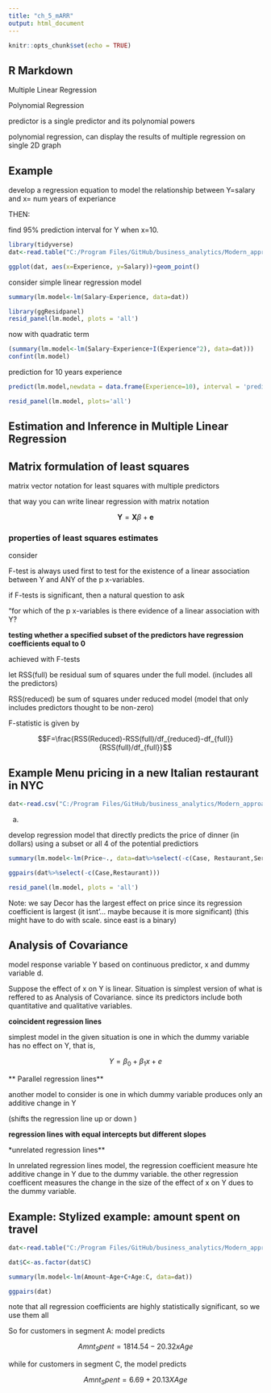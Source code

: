 ```yaml
---
title: "ch_5_mARR"
output: html_document
---
```


```r
knitr::opts_chunk$set(echo = TRUE)
```

## R Markdown


Multiple Linear Regression


Polynomial Regression


predictor is a single predictor and its polynomial powers


polynomial regression, can display the results of multiple regression on single 2D graph




## Example

develop a regression equation to model the relationship between Y=salary and x= num years of experiance 


THEN:

find 95% prediction interval for Y when x=10.

```r
library(tidyverse)
dat<-read.table("C:/Program Files/GitHub/business_analytics/Modern_approach_with_r/data/profsalary.txt", header = TRUE)
```

```r
ggplot(dat, aes(x=Experience, y=Salary))+geom_point()
```

consider simple linear regression model

```r
summary(lm.model<-lm(Salary~Experience, data=dat))
```
```r
library(ggResidpanel)
resid_panel(lm.model, plots = 'all')
```

now with quadratic term

```r
(summary(lm.model<-lm(Salary~Experience+I(Experience^2), data=dat)))
confint(lm.model)
```

prediction for 10 years experience

```r
predict(lm.model,newdata = data.frame(Experience=10), interval = 'predict' )
```
```r
resid_panel(lm.model, plots='all')
```


## Estimation and Inference in Multiple Linear Regression




## Matrix formulation of least squares


matrix vector notation for least squares with multiple predictors

that way you can write linear regression with matrix notation

$$\mathbf{Y}=\mathbf{X}\beta+\mathbf{e}$$



### properties of least squares estimates

consider


F-test is always used first to test for the existence of a linear association between Y and ANY of the p x-variables. 

if F-tests is significant, then a natural question to ask

"for which of the p x-variables is there evidence of a linear association with Y?


**testing whether a specified subset of the predictors have regression coefficients equal to 0**

achieved with F-tests


let RSS(full) be residual sum of squares under the full model. (includes all the predictors)

RSS(reduced) be sum of squares under reduced model (model that only includes predictors thought to be non-zero)


F-statistic is given by

$$F=\frac{RSS(Reduced)-RSS(full)/df_{reduced}-df_{full}}{RSS(full)/df_{full}}$$



## Example Menu pricing in a new Italian restaurant in NYC


```r
dat<-read.csv("C:/Program Files/GitHub/business_analytics/Modern_approach_with_r/data/nyc.csv")
```


a. 

develop regression model that directly predicts the price of dinner (in dollars) using a subset or all 4 of the potential predictiors

```r
summary(lm.model<-lm(Price~., data=dat%>%select(-c(Case, Restaurant,Service))))
```

```r
ggpairs(dat%>%select(-c(Case,Restaurant)))
```
```r
resid_panel(lm.model, plots = 'all')
```

Note: we say Decor has the largest effect on price since its regression coefficient is largest (it isnt'... maybe because it is more significant) (this might have to do with scale. since east is a binary)




## Analysis of Covariance


model response variable Y based on continuous predictor, x and dummy variable d. 

Suppose the effect of x on Y is linear. Situation is simplest version of what is reffered to as Analysis of Covariance. since its predictors include both quantitative and qualitative variables. 


**coincident regression lines**

simplest model in the given situation is one in which the dummy variable has no effect on Y, that is, 

$$Y=\beta_0+\beta_1 x +e$$

** Parallel regression lines**

another model to consider is one in which dummy variable produces only an additive change in Y

(shifts the regression line up or down )

**regression lines with equal intercepts but different slopes**

*unrelated regression lines**

In unrelated regression lines model, the regression coefficient measure hte additive change in Y due to the dummy variable. the other regression coefficent measures the change in the size of the effect of x on Y dues to the dummy variable. 


## Example: Stylized example: amount spent on travel


```r
dat<-read.table("C:/Program Files/GitHub/business_analytics/Modern_approach_with_r/data/travel.txt", sep="\t", header=TRUE)

dat$C<-as.factor(dat$C)
```


```r
summary(lm.model<-lm(Amount~Age+C+Age:C, data=dat))
```


```r
ggpairs(dat)
```


note that all regression coefficients are highly statistically significant, so we use them all


So for customers in segment A: model predicts

$$Amnt_Spent = 1814.54 - 20.32 x Age$$


while for customers in segment C, the model predicts

$$Amnt_Spent = 6.69+20.13XAge$$